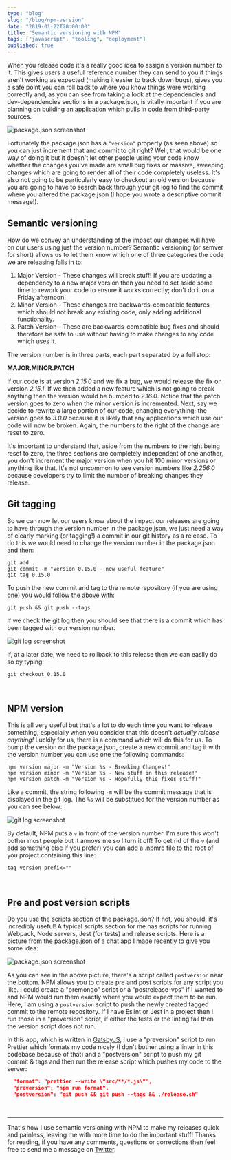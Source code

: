 ```yaml
---
type: "blog"
slug: "/blog/npm-version"
date: "2019-01-22T20:00:00"
title: "Semantic versioning with NPM"
tags: ["javascript", "tooling", "deployment"]
published: true
---
```


When you release code it's a really good idea to assign a version number to it. This gives users a useful reference number they can send to you if things aren't working as expected (making it easier to track down bugs), gives you a safe point you can roll back to where you know things were working correctly and, as you can see from taking a look at the dependencies and dev-dependencies sections in a package.json, is vitally important if you are planning on building an application which pulls in code from third-party sources.

![package.json screenshot](./pjson.png)

Fortunately the package.json has a `"version"` property (as seen above) so you can just increment that and commit to git right? Well, that would be one way of doing it but it doesn't let other people using your code know whether the changes you've made are small bug fixes or massive, sweeping changes which are going to render all of their code completely useless. It's also not going to be particularly easy to checkout an old version because you are going to have to search back through your git log to find the commit where you altered the package.json (I hope you wrote a descriptive commit message!).

## Semantic versioning

How do we convey an understanding of the impact our changes will have on our users using just the version number? Semantic versioning (or semver for short) allows us to let them know which one of three categories the code we are releasing falls in to:

1. Major Version - These changes will break stuff! If you are updating a dependency to a new major version then you need to set aside some time to rework your code to ensure it works correctly; don't do it on a Friday afternoon!
2. Minor Version - These changes are backwards-compatible features which should not break any existing code, only adding additional functionality.
3. Patch Version - These are backwards-compatible bug fixes and should therefore be safe to use without having to make changes to any code which uses it.

The version number is in three parts, each part separated by a full stop:

**MAJOR.MINOR.PATCH**

If our code is at version _2.15.0_ and we fix a bug, we would release the fix on version _2.15.1_. If we then added a new feature which is not going to break anything then the version would be bumped to _2.16.0_. Notice that the patch version goes to zero when the minor version is incremented. Next, say we decide to rewrite a large portion of our code, changing everything; the version goes to _3.0.0_ because it is likely that any applications which use our code will now be broken. Again, the numbers to the right of the change are reset to zero.

It's important to understand that, aside from the numbers to the right being reset to zero, the three sections are completely independent of one another, you don't increment the major version when you hit 100 minor versions or anything like that. It's not uncommon to see version numbers like _2.256.0_ because developers try to limit the number of breaking changes they release.

## Git tagging

So we can now let our users know about the impact our releases are going to have through the version number in the package.json, we just need a way of clearly marking (or tagging!) a commit in our git history as a release. To do this we would need to change the version number in the package.json and then:

```
git add .
git commit -m "Version 0.15.0 - new useful feature"
git tag 0.15.0
```

To push the new commit and tag to the remote repository (if you are using one) you would follow the above with:

```
git push && git push --tags
```

If we check the git log then you should see that there is a commit which has been tagged with our version number.

![git log screenshot](./gitlog.png)

If, at a later date, we need to rollback to this release then we can easily do so by typing:

```
git checkout 0.15.0
```
<br />

## NPM version

This is all very useful but that's a lot to do each time you want to release something, especially when you consider that this doesn't _actually release anything!_ Luckily for us, there is a command which will do this for us. To bump the version on the package.json, create a new commit and tag it with the version number you can use one the following commands:

```
npm version major -m "Version %s - Breaking Changes!"
npm version minor -m "Version %s - New stuff in this release!"
npm version patch -m "Version %s - Hopefully this fixes stuff!"
```

Like a commit, the string following `-m` will be the commit message that is displayed in the git log. The `%s` will be substitued for the version number as you can see below:

![git log screenshot](./gitlog_2.png)

By default, NPM puts a `v` in front of the version number. I'm sure this won't bother most people but it annoys me so I turn it off! To get rid of the `v` (and add something else if you prefer) you can add a .npmrc file to the root of you project containing this line:

```
tag-version-prefix=""
```

<br />

## Pre and post version scripts

Do you use the scripts section of the package.json? If not, you should, it's incredibly useful! A typical scripts section for me has scripts for running Webpack, Node servers, Jest (for tests) and release scripts. Here is a picture from the package.json of a chat app I made recently to give you some idea:

![package.json screenshot](./pjson_2.png)

As you can see in the above picture, there's a script called `postversion` near the bottom. NPM allows you to create pre and post scripts for any script you like. I could create a "premongo" script or a "postrelease-vps" if I wanted to and NPM would run them exactly where you would expect them to be run. Here, I am using a `postversion` script to push the newly created tagged commit to the remote repository. If I have Eslint or Jest in a project then I run those in a "preversion" script, if either the tests or the linting fail then the version script does not run.

In this app, which is written in [GatsbyJS](https://www.gatsbyjs.org/ "Gatsby's Homepage"), I use a "preversion" script to run Prettier which formats my code nicely (I don't bother using a linter in this codebase because of that) and a "postversion" script to push my git commit & tags and then run the release script which pushes my code to the server:

```json
  "format": "prettier --write \"src/**/*.js\"",
  "preversion": "npm run format",
  "postversion": "git push && git push --tags && ./release.sh"
```
<br />

---

That's how I use semantic versioning with NPM to make my releases quick and painless, leaving me with more time to do the important stuff! Thanks for reading, if you have any comments, questions or corrections then feel free to send me a message on [Twitter](https://twitter.com/MattThorning).
